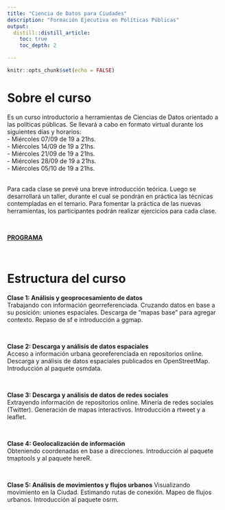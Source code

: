 ```yaml
---
title: "Ciencia de Datos para Ciudades"
description: "Formación Ejecutiva en Políticas Públicas"
output:
  distill::distill_article:
    toc: true
    toc_depth: 2

---
```


```r
knitr::opts_chunk$set(echo = FALSE)
```


# Sobre el curso

Es un curso introductorio a herramientas de Ciencias de Datos orientado a las políticas públicas. Se llevará a cabo en formato virtual durante los siguientes días y horarios:  
- Miércoles 07/09 de 19 a 21hs.   
- Miércoles 14/09 de 19 a 21hs.  
- Miércoles 21/09 de 19 a 21hs.   
- Miércoles 28/09 de 19 a 21hs.  
- Miércoles 05/10 de 19 a 21hs.   
&nbsp;

Para cada clase se prevé una breve introducción teórica. Luego se desarrollará un taller, durante el cual se pondrán en práctica las técnicas contempladas en el temario. Para fomentar la práctica de las nuevas herramientas, los participantes podrán realizar ejercicios para cada clase.

&nbsp;
&nbsp;

[**PROGRAMA**](https://github.com/paulavidela/utdt_cienciadedatos/raw/main/programas/2022-FEPP-CIENCIA_DE_DATOS_PARA_CIUDADES)


&nbsp;
&nbsp;

# Estructura del curso

**Clase 1: Análisis y geoprocesamiento de datos**  
Trabajando con información georreferenciada. Cruzando datos en base a su posición: uniones espaciales. Descarga de "mapas base" para agregar contexto. Repaso de sf e introducción a ggmap.

&nbsp;

**Clase 2: Descarga y análisis de datos espaciales**  
Acceso a información urbana georeferenciada en repositorios online. Descarga y análisis de datos espaciales publicados en OpenStreetMap. Introducción al paquete osmdata.

&nbsp;

**Clase 3: Descarga y análisis de datos de redes sociales**  
Extrayendo información de repositorios online. Minería de redes sociales (Twitter). Generación de mapas interactivos. Introducción a rtweet y a leaflet.

&nbsp;

**Clase 4: Geolocalización de información**  
Obteniendo coordenadas en base a direcciones. Introducción al paquete tmaptools y al paquete hereR.

&nbsp;

**Clase 5: Análisis de movimientos y flujos urbanos**
Visualizando movimiento en la Ciudad. Estimando rutas de conexión. Mapeo de flujos urbanos. Introducción al paquete osrm.



